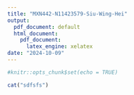 ```yaml
---
title: "MXN442-N11423579-Siu-Wing-Hei"
output:
  pdf_document: default
  html_document:
    pdf_document:
      latex_engine: xelatex
date: "2024-10-09"
---
```



```r
#knitr::opts_chunk$set(echo = TRUE)
```


```r
cat("sdfsfs")
```

